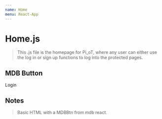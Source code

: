 ```yaml
---
name: Home
menu: React-App
---
```



# Home.js

> This .js file is the homepage for Pi_oT, where any user can either
use the log in or sign up functions to log into the protected pages. 

## MDB Button

<Playground>
    <MDBBtn color="indigo">Login</MDBBtn>
</Playground>

## Notes

> Basic HTML with a MDBBtn from mdb react. 